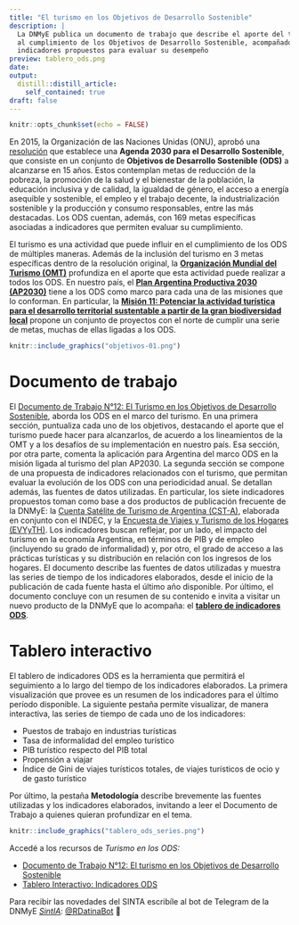 ```yaml
---
title: "El turismo en los Objetivos de Desarrollo Sostenible"
description: |
  La DNMyE publica un documento de trabajo que describe el aporte del turismo
  al cumplimiento de los Objetivos de Desarrollo Sostenible, acompañado de un tablero de seguimiento de los
  indicadores propuestos para evaluar su desempeño 
preview: tablero_ods.png
date: 
output:
  distill::distill_article:
    self_contained: true
draft: false
---
```


```r
knitr::opts_chunk$set(echo = FALSE)
```

En 2015, la Organización de las Naciones Unidas (ONU), aprobó una [resolución](https://documents-dds-ny.un.org/doc/UNDOC/GEN/N15/291/93/PDF/N1529193.pdf) que establece una **Agenda 2030 para el Desarrollo Sostenible**, que consiste en un conjunto de **Objetivos de Desarrollo Sostenible (ODS)** a alcanzarse en 15 años. Estos contemplan metas de reducción de la pobreza, la promoción de la salud y el bienestar de la población, la educación inclusiva y de calidad, la igualdad de género, el acceso a energía asequible y sostenible, el empleo y el trabajo decente, la industrialización
sostenible y la producción y consumo responsables, entre las más destacadas. Los ODS cuentan, además, 
con 169 metas específicas asociadas a indicadores que permiten evaluar su cumplimiento.

El turismo es una actividad que puede influir en el cumplimiento de los ODS de múltiples maneras. Además de la inclusión del turismo en 3 metas específicas dentro de la resolución original, la [**Organización Mundial del Turismo (OMT)**](https://tourism4sdgs.org/) profundiza en el aporte que esta actividad puede realizar a todos los ODS. En nuestro país, el [**Plan Argentina Productiva 2030 (AP2030)**](https://www.argentina.gob.ar/produccion/argentina-productiva-2030) tiene a los ODS como marco para cada una de las misiones que lo conforman. En particular, la [**Misión 11: Potenciar la actividad turística para el desarrollo territorial sustentable a partir de la gran biodiversidad local**](https://tableros.yvera.tur.ar/recursos/biblioteca/mision_11.pdf) propone un conjunto de proyectos con el norte de cumplir una serie de metas, 
muchas de ellas ligadas a los ODS.

```r
knitr::include_graphics("objetivos-01.png")
```



# Documento de trabajo

El [Documento de Trabajo N°12: El Turismo en los Objetivos de Desarrollo Sostenible](https://tableros.yvera.tur.ar/recursos/biblioteca/dt_turismo_ods.pdf), aborda los ODS en el marco del turismo. En una primera sección, puntualiza cada uno de los objetivos, destacando el aporte que el turismo puede hacer para alcanzarlos, de acuerdo a los lineamientos de la OMT y a los desafíos de su implementación en nuestro país. Esa sección, por otra parte, comenta la aplicación para Argentina del marco ODS en la misión ligada al turismo del plan AP2030. La segunda sección se compone de una propuesta de indicadores relacionados con el turismo, que permitan evaluar la evolución de los ODS con una periodicidad anual. Se detallan además, las fuentes de datos utilizadas. En particular, los siete indicadores propuestos toman como base a dos productos de publicación frecuente de la DNMyE: la [Cuenta Satélite de Turismo de Argentina (CST-A)](https://www.yvera.tur.ar/sinta/informe/info/cuenta-satelite-de-turismo), elaborada en conjunto con el INDEC, y la [Encuesta de Viajes y Turismo de los Hogares (EVYyTH)](https://www.yvera.tur.ar/sinta/informe/info/encuesta-de-viajes-y-turismo-de-los-hogares-evyth). Los indicadores buscan reflejar, por un lado, el impacto del turismo en la economía Argentina, en términos de PIB y de empleo (incluyendo su grado de informalidad) y, por otro, el grado de acceso a las prácticas turísticas y su distribución en relación con 
los ingresos de los hogares. El documento describe las fuentes de datos utilizadas y muestra las series de tiempo de los indicadores elaborados, desde el inicio de la publicación de cada fuente hasta el último año disponible.
Por último, el documento concluye con un resumen de su contenido e invita a visitar un nuevo producto de la 
DNMyE que lo acompaña: el [**tablero de indicadores ODS**](https://tableros.yvera.tur.ar/tablero_ODS/).

# Tablero interactivo

El tablero de indicadores ODS es la herramienta que permitirá el seguimiento a lo largo del tiempo de 
los indicadores elaborados. La primera visualización que provee es un resumen de los indicadores para 
el último período disponible. La siguiente pestaña permite visualizar, de manera interactiva, las series
de tiempo de cada uno de los indicadores:

-   Puestos de trabajo en industrias turísticas
-   Tasa de informalidad del empleo turístico
-   PIB turístico respecto del PIB total
-   Propensión a viajar
-   Índice de Gini de viajes turísticos totales, de viajes turísticos de ocio y de gasto turístico

Por último, la pestaña **Metodología** describe brevemente las fuentes utilizadas y los indicadores elaborados,
invitando a leer el Documento de Trabajo a quienes quieran profundizar en el tema.

```r
knitr::include_graphics("tablero_ods_series.png")
```



Accedé a los recursos de *Turismo en los ODS:*

-   [Documento de Trabajo N°12: El turismo en los Objetivos de Desarrollo Sostenible](https://tableros.yvera.tur.ar/recursos/biblioteca/dt_turismo_ods.pdf)
-   [Tablero Interactivo: Indicadores ODS](https://tableros.yvera.tur.ar/tablero_ODS.html)


::: {.infobox}
Para recibir las novedades del SINTA escribíle al bot de Telegram de la DNMyE <a href=‘https://bitacora.yvera.tur.ar/posts/2022-09-08-sintia/’ target=‘_blank’>*SintIA*</a>: <a href=‘https://t.me/RDatinaBot’ target=‘_blank’>@RDatinaBot</a> 🤖
:::

